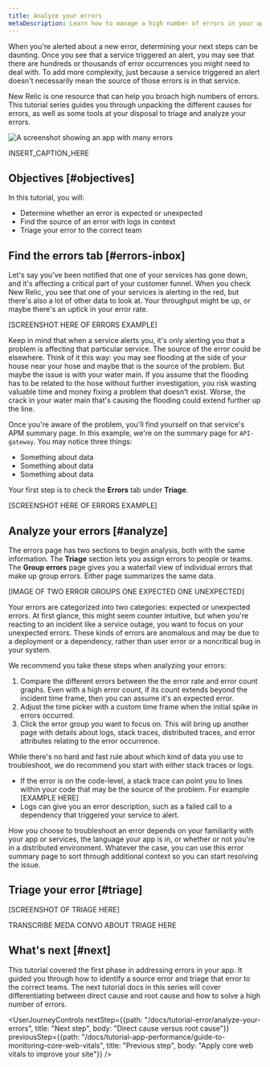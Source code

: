```yaml
---
title: Analyze your errors
metaDescription: Learn how to manage a high number of errors in your app.   
---
```



When you're alerted about a new error, determining your next steps can be daunting. Once you see that a service triggered an alert, you may see that there are hundreds or thousands of error occurrences you might need to deal with. To add more complexity, just because a service triggered an alert doesn't necessarily mean the source of those errors is in that service.

New Relic is one resource that can help you broach high numbers of errors. This tutorial series guides you through unpacking the different causes for errors, as well as some tools at your disposal to triage and analyze your errors.  

<img
    title="Overview errors affecting your services"
    alt="A screenshot showing an app with many errors"
    src={apmErrorsInboxPage}
/>

<figcaption>
    INSERT_CAPTION_HERE
</figcaption>

## Objectives [#objectives]

In this tutorial, you will:

* Determine whether an error is expected or unexpected
* Find the source of an error with logs in context
* Triage your error to the correct team

## Find the errors tab [#errors-inbox]

Let's say you've been notified that one of your services has gone down, and it's affecting a critical part of your customer funnel. When you check New Relic, you see that one of your services is alerting in the red, but there's also a lot of other data to look at. Your throughput might be up, or maybe there's an uptick in your error rate.

[SCREENSHOT HERE OF ERRORS EXAMPLE]

Keep in mind that when a service alerts you, it's only alerting you that a problem is affecting that particular service. The source of the error could be elsewhere. Think of it this way: you may see flooding at the side of your house near your hose and maybe that is the source of the problem. But maybe the issue is with your water main. If you assume that the flooding has to be related to the hose without further investigation, you risk wasting valuable time and money fixing a problem that doesn't exist. Worse, the crack in your water main that's causing the flooding could extend further up the line.

Once you're aware of the problem, you'll find yourself on that service's APM summary page. In this example, we're on the summary page for `API-gateway`. You may notice three things:

* Something about data
* Something about data
* Something about data

Your first step is to check the **Errors** tab under **Triage**.

[SCREENSHOT HERE OF ERRORS EXAMPLE]

## Analyze your errors [#analyze]

The errors page has two sections to begin analysis, both with the same information. The **Triage** section lets you assign errors to people or teams. The **Group errors** page gives you a waterfall view of individual errors that make up group errors. Either page summarizes the same data.

[IMAGE OF TWO ERROR GROUPS ONE EXPECTED ONE UNEXPECTED]

Your errors are categorized into two categories: expected or unexpected errors. At first glance, this might seem counter intuitive, but when you're reacting to an incident like a service outage, you want to focus on your unexpected errors. These kinds of errors are anomalous and may be due to a deployment or a dependency, rather than user error or a noncritical bug in your system. 

We recommend you take these steps when analyzing your errors:

1. Compare the different errors between the the error rate and error count graphs. Even with a high error count, if its count extends beyond the incident time frame, then you can assume it's an expected error. 
2. Adjust the time picker with a custom time frame when the initial spike in errors occurred.
3. Click the error group you want to focus on. This will bring up another page with details about logs, stack traces, distributed traces, and error attributes relating to the error occurrence.

While there's no hard and fast rule about which kind of data you use to troubleshoot, we do recommend you start with either stack traces or logs.

* If the error is on the code-level, a stack trace can point you to lines within your code that may be the source of the problem. For example [EXAMPLE HERE]
* Logs can give you an error description, such as a failed call to a dependency that triggered your service to alert. 

How you choose to troubleshoot an error depends on your familiarity with your app or services, the language your app is in, or whether or not you're in a distributed environment. Whatever the case, you can use this error summary page to sort through additional context so you can start resolving the issue. 

## Triage your error [#triage]

[SCREENSHOT OF TRIAGE HERE]

TRANSCRIBE MEDA CONVO ABOUT TRIAGE HERE

## What's next [#next]

This tutorial covered the first phase in addressing errors in your app. It guided you through how to identify a source error and triage that error to the correct teams. The next tutorial docs in this series will cover differentiating between direct cause and root cause and how to solve a high number of errors. 

<UserJourneyControls
    nextStep={{path: "/docs/tutorial-error/analyze-your-errors", title: "Next step", body: "Direct cause versus root cause"}}
    previousStep={{path: "/docs/tutorial-app-performance/guide-to-monitoring-core-web-vitals", title: "Previous step", body: "Apply core web vitals to improve your site"}}
/>

